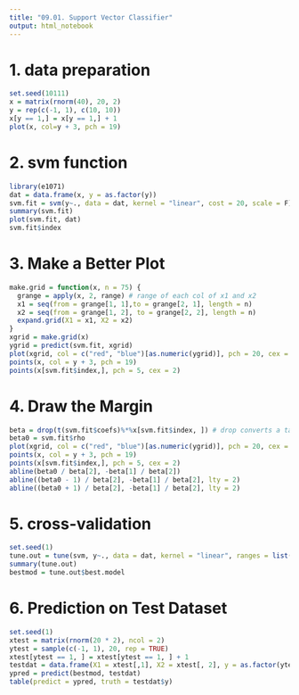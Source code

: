 ```yaml
---
title: "09.01. Support Vector Classifier"
output: html_notebook
---
```


# 1. data preparation
```r
set.seed(10111)
x = matrix(rnorm(40), 20, 2)
y = rep(c(-1, 1), c(10, 10))
x[y == 1,] = x[y == 1,] + 1
plot(x, col=y + 3, pch = 19)
```
# 2. svm function
```r
library(e1071)
dat = data.frame(x, y = as.factor(y))
svm.fit = svm(y~., data = dat, kernel = "linear", cost = 20, scale = F)
summary(svm.fit)
plot(svm.fit, dat)
svm.fit$index
```

# 3. Make a Better Plot
```r
make.grid = function(x, n = 75) {
  grange = apply(x, 2, range) # range of each col of x1 and x2
  x1 = seq(from = grange[1, 1],to = grange[2, 1], length = n)
  x2 = seq(from = grange[1, 2], to = grange[2, 2], length = n)
  expand.grid(X1 = x1, X2 = x2)
}
xgrid = make.grid(x)
ygrid = predict(svm.fit, xgrid)
plot(xgrid, col = c("red", "blue")[as.numeric(ygrid)], pch = 20, cex = .2)
points(x, col = y + 3, pch = 19)
points(x[svm.fit$index,], pch = 5, cex = 2)
```

# 4. Draw the Margin
```r
beta = drop(t(svm.fit$coefs)%*%x[svm.fit$index, ]) # drop converts a table into an array
beta0 = svm.fit$rho
plot(xgrid, col = c("red", "blue")[as.numeric(ygrid)], pch = 20, cex = .2)
points(x, col = y + 3, pch = 19)
points(x[svm.fit$index,], pch = 5, cex = 2)
abline(beta0 / beta[2], -beta[1] / beta[2])
abline((beta0 - 1) / beta[2], -beta[1] / beta[2], lty = 2)
abline((beta0 + 1) / beta[2], -beta[1] / beta[2], lty = 2)
```

# 5. cross-validation
```r
set.seed(1)
tune.out = tune(svm, y~., data = dat, kernel = "linear", ranges = list(cost = seq(0.001, 100, 10)))
summary(tune.out)
bestmod = tune.out$best.model
```
# 6. Prediction on Test Dataset
```r
set.seed(1)
xtest = matrix(rnorm(20 * 2), ncol = 2)
ytest = sample(c(-1, 1), 20, rep = TRUE)
xtest[ytest == 1, ] = xtest[ytest == 1, ] + 1
testdat = data.frame(X1 = xtest[,1], X2 = xtest[, 2], y = as.factor(ytest))
ypred = predict(bestmod, testdat)
table(predict = ypred, truth = testdat$y)
```

